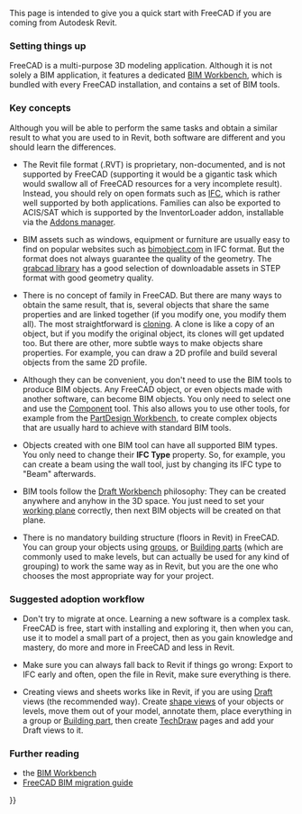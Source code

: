 <languages/>

This page is intended to give you a quick start with FreeCAD if you are coming from Autodesk Revit.

=== Setting things up ===

FreeCAD is a multi-purpose 3D modeling application. Although it is not solely a BIM application, it features a dedicated [[BIM_Workbench|BIM Workbench]], which is bundled with every FreeCAD installation, and contains a set of BIM tools.

=== Key concepts ===

Although you will be able to perform the same tasks and obtain a similar result to what you are used to in Revit, both software are different and you should learn the differences.

* The Revit file format (.RVT) is proprietary, non-documented, and is not supported by FreeCAD (supporting it would be a gigantic task which would swallow all of FreeCAD resources for a very incomplete result). Instead, you should rely on open formats such as [[Arch_IFC|IFC]], which is rather well supported by both applications. Families can also be exported to ACIS/SAT which is supported by the InventorLoader addon, installable via the [[Std_AddonMgr|Addons manager]].

* BIM assets such as windows, equipment or furniture are usually easy to find on popular websites such as [https://bimobject.com bimobject.com] in IFC format. But the format does not always guarantee the quality of the geometry. The [https://grabcad.com/library?softwares=step-slash-iges grabcad library] has a good selection of downloadable assets in STEP format with good geometry quality.

* There is no concept of family in FreeCAD. But there are many ways to obtain the same result, that is, several objects that share the same properties and are linked together (if you modify one, you modify them all). The most straightforward is [[Draft_Clone|cloning]]. A clone is like a copy of an object, but if you modify the original object, its clones will get updated too. But there are other, more subtle ways to make objects share properties. For example, you can draw a 2D profile and build several objects from the same 2D profile.

* Although they can be convenient, you don't need to use the BIM tools to produce BIM objects. Any FreeCAD object, or even objects made with another software, can become BIM objects. You only need to select one and use the [[Arch_Component|Component]] tool. This also allows you to use other tools, for example from the [[PartDesign_Workbench|PartDesign Workbench]], to create complex objects that are usually hard to achieve with standard BIM tools.

* Objects created with one BIM tool can have all supported BIM types. You only need to change their '''IFC Type''' property. So, for example, you can create a beam using the wall tool, just by changing its IFC type to "Beam" afterwards.

* BIM tools follow the [[Draft_Workbench|Draft Workbench]] philosophy: They can be created anywhere and anyhow in the 3D space. You just need to set your [[Draft_Snap_WorkingPlane|working plane]] correctly, then next BIM objects will be created on that plane.

* There is no mandatory building structure (floors in Revit) in FreeCAD. You can group your objects using [[Std_Group|groups]], or [[Arch_BuildingPart|Building parts]] (which are commonly used to make levels, but can actually be used for any kind of grouping) to work the same way as in Revit, but you are the one who chooses the most appropriate way for your project.

=== Suggested adoption workflow ===

* Don't try to migrate at once. Learning a new software is a complex task. FreeCAD is free, start with installing and exploring it, then when you can, use it to model a small part of a project, then as you gain knowledge and mastery, do more and more in FreeCAD and less in Revit.

* Make sure you can always fall back to Revit if things go wrong: Export to IFC early and often, open the file in Revit, make sure everything is there.

* Creating views and sheets works like in Revit, if you are using [[Draft_Workbench|Draft]] views (the recommended way). Create [[Draft_Shape2DView|shape views]] of your objects or levels, move them out of your model, annotate them, place everything in a group or [[Arch_BuildingPart|Building part]], then create [[TechDraw_Workbench|TechDraw]] pages and add your Draft views to it.

=== Further reading ===

* the [[BIM_Workbench|BIM Workbench]]
* [https://yorik.uncreated.net/blog/2020-010-freecad-bim-guide FreeCAD BIM migration guide]


{{Userdocnavi{{#translation:}}}}
